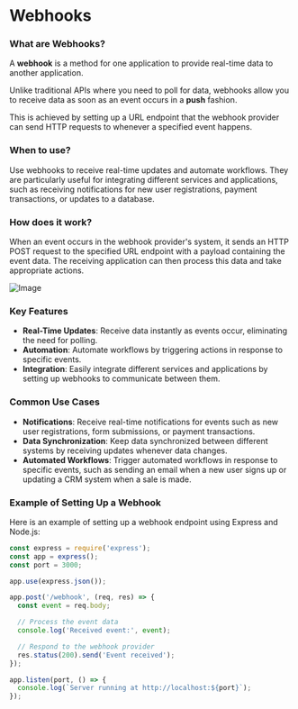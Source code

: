 # Webhooks

### What are Webhooks?

A **webhook** is a method for one application to provide real-time data to another application. 

Unlike traditional APIs where you need to poll for data, webhooks allow you to receive data as soon as an event occurs in a **push** fashion. 

This is achieved by setting up a URL endpoint that the webhook provider can send HTTP requests to whenever a specified event happens.

### When to use?

Use webhooks to receive real-time updates and automate workflows. They are particularly useful for integrating different 
services and applications, such as receiving notifications for new user registrations, payment transactions, or updates to a database.

### How does it work?

When an event occurs in the webhook provider's system, it sends an HTTP POST request to the specified URL endpoint 
with a payload containing the event data. The receiving application can then process this data and take appropriate actions.

![Image](/images/webhooks-d.png)

### Key Features

- **Real-Time Updates**: Receive data instantly as events occur, eliminating the need for polling.
- **Automation**: Automate workflows by triggering actions in response to specific events.
- **Integration**: Easily integrate different services and applications by setting up webhooks to communicate between them.

### Common Use Cases

- **Notifications**: Receive real-time notifications for events such as new user registrations, form submissions, or payment transactions.
- **Data Synchronization**: Keep data synchronized between different systems by receiving updates whenever data changes.
- **Automated Workflows**: Trigger automated workflows in response to specific events, such as sending an email when a new user signs up or updating a CRM system when a sale is made.

### Example of Setting Up a Webhook

Here is an example of setting up a webhook endpoint using Express and Node.js:

```javascript copy
const express = require('express');
const app = express();
const port = 3000;

app.use(express.json());

app.post('/webhook', (req, res) => {
  const event = req.body;

  // Process the event data
  console.log('Received event:', event);

  // Respond to the webhook provider
  res.status(200).send('Event received');
});

app.listen(port, () => {
  console.log(`Server running at http://localhost:${port}`);
});